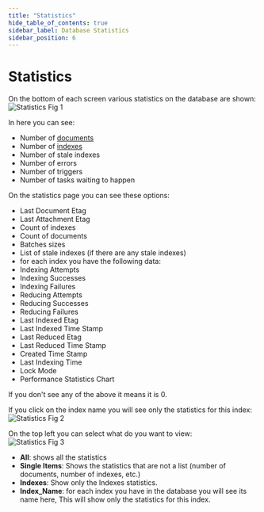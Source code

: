 ```yaml
---
title: "Statistics"
hide_table_of_contents: true
sidebar_label: Database Statistics
sidebar_position: 6
---
```



# Statistics

On the bottom of each screen various statistics on the database are shown:  
![Statistics Fig 1](./assets/studio_statistics_1.PNG)

In here you can see:  

- Number of [documents](../studio/documents.mdx)
- Number of [indexes](../studio/indexes.mdx)
- Number of stale indexes
- Number of errors
- Number of triggers
- Number of tasks waiting to happen

On the statistics page you can see these options:

- Last Document Etag
- Last Attachment Etag
- Count of indexes
- Count of documents
- Batches sizes
- List of stale indexes (if there are any stale indexes)
- for each index you have the following data:
 - Indexing Attempts
 - Indexing Successes
 - Indexing Failures
 - Reducing Attempts
 - Reducing Successes
 - Reducing Failures
 - Last Indexed Etag
 - Last Indexed Time Stamp
 - Last Reduced Etag
 - Last Reduced Time Stamp   
 - Created Time Stamp   
 - Last Indexing Time   
 - Lock Mode
 - Performance Statistics Chart

If you don't see any of the above it means it is 0.

If you click on the index name you will see only the statistics for this index:  
![Statistics Fig 2](./assets/studio_statistics_2.PNG)

On the top left you can select what do you want to view:  
![Statistics Fig 3](./assets/studio_statistics_3.PNG)  

- **All**: shows all the statistics
- **Single Items**: Shows the statistics that are not a list (number of documents, number of indexes, etc.)
- **Indexes**: Show only the Indexes statistics.
- **Index_Name**: for each index you have in the database you will see its name here, This will show only the statistics for this index.